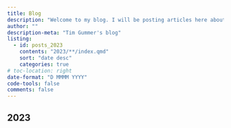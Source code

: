 ```yaml
---
title: Blog
description: "Welcome to my blog. I will be posting articles here about my various interests such as R, footy and data science."
author: ""
description-meta: "Tim Gummer's blog"
listing:
  - id: posts_2023
    contents: "2023/**/index.qmd"
    sort: "date desc"
    categories: true
# toc-location: right
date-format: "D MMMM YYYY"
code-tools: false
comments: false
---
```


## 2023

:::{#posts_2023}
:::
